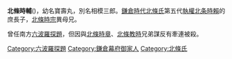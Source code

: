 '''北條時輔'''({{bd|1248年|6月21日|1272年|3月15日|Houjou Tokisuke}})，幼名寶壽丸，別名相模三郎。[[鎌倉時代|鎌倉時代]][[北條氏|北條氏]]第五代[[執權|執權]][[北条時賴|北条時賴]]的庶長子，[[北條時宗|北條時宗]]異母兄。

曾任南方[[六波羅探題|六波羅探題]]，但因與[[北條時章|北條時章]]、[[北條教時|北條教時]]兄弟謀反有牽連被殺。

{{六波羅探題}}

{{DEFAULTSORT:Houjou Tokisuke}}
[[Category:六波羅探題|Category:六波羅探題]]
[[Category:鎌倉幕府御家人|Category:鎌倉幕府御家人]]
[[Category:北條氏|Category:北條氏]]